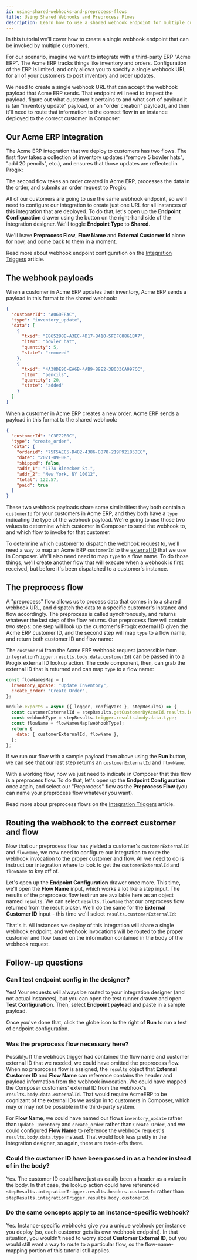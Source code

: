 ```yaml
---
id: using-shared-webhooks-and-preprocess-flows
title: Using Shared Webhooks and Preprocess Flows
description: Learn how to use a shared webhook endpoint for multiple customers, and route webhook invocations to specific customers and flows.
---
```



In this tutorial we'll cover how to create a single webhook endpoint that can be invoked by multiple customers.

For our scenario, imagine we want to integrate with a third-party ERP "Acme ERP".
The Acme ERP tracks things like inventory and orders.
Configuration of the ERP is limited, and only allows you to specify a single webhook URL for all of your customers to post inventory and order updates.

We need to create a single webhook URL that can accept the webhook payload that Acme ERP sends.
That endpoint will need to inspect the payload, figure out what customer it pertains to and what sort of payload it is (an "inventory update" payload, or an "order creation" payload), and then it'll need to route that information to the correct flow in an instance deployed to the correct customer in Composer.

<Screenshot
  filename="quickstarts/using-shared-webhooks-and-preprocess-flows/flow.png"
  maxWidth="400px"
  alt="Simple diagram of integration flows"
/>

## Our Acme ERP Integration

The Acme ERP integration that we deploy to customers has two flows.
The first flow takes a collection of inventory updates ("remove 5 bowler hats", "add 20 pencils", etc.), and ensures that those updates are reflected in Progix:

<Screenshot
  filename="quickstarts/using-shared-webhooks-and-preprocess-flows/inventory-flow.png"
  maxWidth="800px"
  alt="Acme ERP Update Inventory flow in Composer integration designer"
/>

The second flow takes an order created in Acme ERP, processes the data in the order, and submits an order request to Progix:

<Screenshot
  filename="quickstarts/using-shared-webhooks-and-preprocess-flows/order-flow.png"
  maxWidth="800px"
  alt="Acme ERP Create Order flow in Composer integration designer"
/>

All of our customers are going to use the same webhook endpoint, so we'll need to configure our integration to create just one URL for all instances of this integration that are deployed.
To do that, let's open up the **Endpoint Configuration** drawer using the button on the right-hand side of the integration designer.
We'll toggle **Endpoint Type** to **Shared**.

<Screenshot
  filename="quickstarts/using-shared-webhooks-and-preprocess-flows/endpoint-type-shared-instance.png"
  alt="AcmeERP Endpoint Configuration for shared endpoint in Composer integration designer"
/>

We'll leave **Preprocess Flow**, **Flow Name** and **External Customer Id** alone for now, and come back to them in a moment.

Read more about webhook endpoint configuration on the [Integration Triggers](/self-managed/composer/builder/integration-triggers.mdx#webhook-endpoint-configuration) article.

## The webhook payloads

When a customer in Acme ERP updates their inventory, Acme ERP sends a payload in this format to the shared webhook:

```json
{
  "customerId": "A06DFFAC",
  "type": "inventory_update",
  "data": [
    {
      "txid": "E865298B-A3EC-4D17-B410-5FDFC8861BA7",
      "item": "bowler hat",
      "quantity": 5,
      "state": "removed"
    },
    {
      "txid": "4A38DE96-EA6B-4AB9-B9E2-3B033CA997CC",
      "item": "pencils",
      "quantity": 20,
      "state": "added"
    }
  ]
}
```

When a customer in Acme ERP creates a new order, Acme ERP sends a payload in this format to the shared webhook:

```json
{
  "customerId": "C3E72B0C",
  "type": "create_order",
  "data": {
    "orderid": "75F5AEC5-D482-4386-8878-219F92185DEC",
    "date": "2021-09-08",
    "shipped": false,
    "addr_1": "177A Bleecker St.",
    "addr_2": "New York, NY 10012",
    "total": 122.57,
    "paid": true
  }
}
```

These two webhook payloads share some similarities: they both contain a `customerId` for your customers in Acme ERP, and they both have a `type` indicating the type of the webhook payload.
We're going to use those two values to determine which customer in Composer to send the webhook to, and which flow to invoke for that customer.

To determine which customer to dispatch the webhook request to, we'll need a way to map an Acme ERP `customerId` to the [external ID](/self-managed/composer/builder/customers.mdx#customer-external-ids) that we use in Composer.
We'll also need need to map `type` to a flow name.
To do those things, we'll create another flow that will execute when a webhook is first received, but before it's been dispatched to a customer's instance.

## The preprocess flow

A "preprocess" flow allows us to process data that comes in to a shared webhook URL, and dispatch the data to a specific customer's instance and flow accordingly.
The preprocess is called synchronously, and returns whatever the last step of the flow returns.
Our preprocess flow will contain two steps: one step will look up the customer's Progix external ID given the Acme ERP customer ID, and the second step will map `type` to a flow name, and return both customer ID and flow name:

<Screenshot
  filename="quickstarts/using-shared-webhooks-and-preprocess-flows/preprocess-flow.png"
  maxWidth="800px"
  alt="AcmeERP preprocess flow in Composer integration designer"
/>

The `customerId` from the Acme ERP webhook request (accessible from `integrationTrigger.results.body.data.customerId`) can be passed in to a Progix external ID lookup action.
The code component, then, can grab the external ID that is returned and can map `type` to a flow name:

```javascript
const flowNamesMap = {
  inventory_update: "Update Inventory",
  create_order: "Create Order",
};

module.exports = async ({ logger, configVars }, stepResults) => {
  const customerExternalId = stepResults.getCustomerByAcmeId.results.id;
  const webhookType = stepResults.trigger.results.body.data.type;
  const flowName = flowNamesMap[webhookType];
  return {
    data: { customerExternalId, flowName },
  };
};
```

If we run our flow with a sample payload from above using the **Run** button, we can see that our last step returns an `customerExternalId` and `flowName`.

<Screenshot
  filename="quickstarts/using-shared-webhooks-and-preprocess-flows/preprocess-step-results.png"
  alt="AcmeERP Update Inventory test runner step results in Composer integration designer"
/>

With a working flow, now we just need to indicate in Composer that this flow is a preprocess flow.
To do that, let's open up the **Endpoint Configuration** once again, and select our "Preprocess" flow as the **Preprocess Flow** (you can name your preprocess flow whatever you want).

<Screenshot
  filename="quickstarts/using-shared-webhooks-and-preprocess-flows/set-preprocess-flow.png"
  maxWidth="500px"
  alt="Set preprocess flow for Acme ERP in Composer integration designer"
/>

Read more about preprocess flows on the [Integration Triggers](/self-managed/composer/builder/integration-triggers.mdx#the-preprocess-flow) article.

## Routing the webhook to the correct customer and flow

Now that our preprocess flow has yielded a customer's `customerExternalId` and `flowName`, we now need to configure our integration to route the webhook invocation to the proper customer and flow.
All we need to do is instruct our integration where to look to get the `customerExternalId` and `flowName` to key off of.

Let's open up the **Endpoint Configuration** drawer once more.
This time, we'll open the **Flow Name** input, which works a lot like a step input.
The results of the preprocess flow test run are available here as an object named `results`.
We can select `results.flowName` that our preprocess flow returned from the result picker.
We'll do the same for the **External Customer ID** input - this time we'll select `results.customerExternalId`:

<Screenshot
  filename="quickstarts/using-shared-webhooks-and-preprocess-flows/reference-preprocess-results.png"
  maxWidth="600px"
  alt="Reference preprocess flow results in Composer integration designer"
/>

That's it.
All instances we deploy of this integration will share a single webhook endpoint, and webhook invocations will be routed to the proper customer and flow based on the information contained in the body of the webhook request.

## Follow-up questions

### Can I test endpoint config in the designer?

Yes! Your requests will always be routed to your integration designer (and not actual instances), but you can open the test runner drawer and open **Test Configuration**.
Then, select **Endpoint payload** and paste in a sample payload.

<Screenshot
  filename="quickstarts/using-shared-webhooks-and-preprocess-flows/endpoint-test-payload.png"
  maxWidth="600px"
  alt="Endpoint Test Payload"
/>

Once you've done that, click the globe icon to the right of **Run** to run a test of endpoint configuration.

### Was the preprocess flow necessary here?

Possibly.
If the webhook trigger had contained the flow name and customer external ID that we needed, we could have omitted the preprocess flow.
When no preprocess flow is assigned, the `results` object that **External Customer ID** and **Flow Name** can reference contains the header and payload information from the webhook invocation.
We could have mapped the Composer customers' external ID from the webhook's `results.body.data.externalId`.
That would require AcmeERP to be cognizant of the external IDs we assign in to customers in Composer, which may or may not be possible in the third-party system.

For **Flow Name**, we could have named our flows `inventory_update` rather than `Update Inventory` and `create_order` rather than `Create Order`, and we could configured **Flow Name** to reference the webhook request's `results.body.data.type` instead.
That would look less pretty in the integration designer, so again, there are trade-offs there.

### Could the customer ID have been passed in as a header instead of in the body?

Yes. The customer ID could have just as easily been a header as a value in the body.
In that case, the lookup action could have referenced `stepResults.integrationTrigger.results.headers.customerId` rather than `stepResults.integrationTrigger.results.body.customerId`.

### Do the same concepts apply to an instance-specific webhook?

Yes. Instance-specific webhooks give you a unique webhook per instance you deploy (so, each customer gets its own webhook endpoint).
In that situation, you wouldn't need to worry about **Customer External ID**, but you would still want a way to route to a particular flow, so the flow-name-mapping portion of this tutorial still applies.
